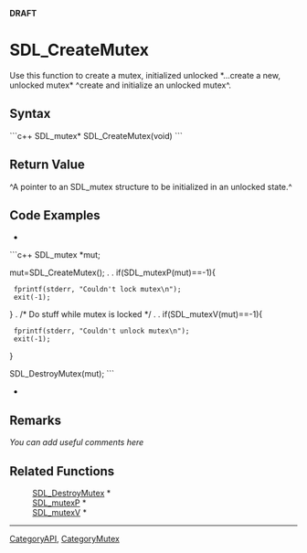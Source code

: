<!-- pragma section-numbers off -->
<!-- pragma disable-camelcase -->
'''DRAFT'''

= SDL_CreateMutex =
Use this function to create a mutex, initialized unlocked  *...create a new, unlocked mutex*  ^create and initialize an unlocked mutex^.


== Syntax ==
```c++
SDL_mutex* SDL_CreateMutex(void)
```

== Return Value ==
^A pointer to an SDL_mutex structure to be initialized in an unlocked state.^

== Code Examples ==
*
```c++
SDL_mutex *mut;

mut=SDL_CreateMutex();
.
.
if(SDL_mutexP(mut)==-1){
  fprintf(stderr, "Couldn't lock mutex\n");
  exit(-1);
}
.
/* Do stuff while mutex is locked */
.
.
if(SDL_mutexV(mut)==-1){
  fprintf(stderr, "Couldn't unlock mutex\n");
  exit(-1);
}

SDL_DestroyMutex(mut);
```
*

== Remarks ==
''You can add useful comments here''

== Related Functions ==
:[[SDL_DestroyMutex]] *
:[[SDL_mutexP]] *
:[[SDL_mutexV]] *

----
[[CategoryAPI]], [[CategoryMutex]]
